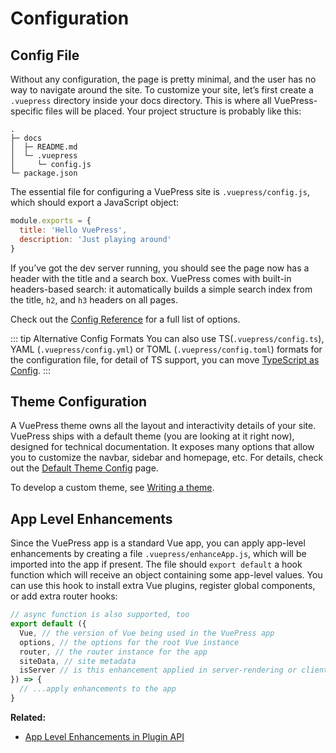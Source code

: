 # Configuration

## Config File

Without any configuration, the page is pretty minimal, and the user has no way to navigate around the site. To customize your site, let’s first create a `.vuepress` directory inside your docs directory. This is where all VuePress-specific files will be placed. Your project structure is probably like this:

```
.
├─ docs
│  ├─ README.md
│  └─ .vuepress
│     └─ config.js
└─ package.json
```

The essential file for configuring a VuePress site is `.vuepress/config.js`, which should export a JavaScript object:

``` js
module.exports = {
  title: 'Hello VuePress',
  description: 'Just playing around'
}
```

If you’ve got the dev server running, you should see the page now has a header with the title and a search box. VuePress comes with built-in headers-based search: it automatically builds a simple search index from the title, `h2`, and `h3` headers on all pages.

Check out the [Config Reference](../config/README.md) for a full list of options.

::: tip Alternative Config Formats
You can also use TS(`.vuepress/config.ts`), YAML (`.vuepress/config.yml`) or TOML (`.vuepress/config.toml`) formats for the configuration file, for detail of TS support, you can move [TypeScript as Config](./typescript-as-config.md).
:::

## Theme Configuration

A VuePress theme owns all the layout and interactivity details of your site. VuePress ships with a default theme (you are looking at it right now), designed for technical documentation. It exposes many options that allow you to customize the navbar, sidebar and homepage, etc. For details, check out the [Default Theme Config](../theme/default-theme-config.md) page.

To develop a custom theme, see [Writing a theme](../theme/writing-a-theme.md).

## App Level Enhancements

Since the VuePress app is a standard Vue app, you can apply app-level enhancements by creating a file `.vuepress/enhanceApp.js`, which will be imported into the app if present. The file should `export default` a hook function which will receive an object containing some app-level values. You can use this hook to install extra Vue plugins, register global components, or add extra router hooks:

``` js
// async function is also supported, too
export default ({
  Vue, // the version of Vue being used in the VuePress app
  options, // the options for the root Vue instance
  router, // the router instance for the app
  siteData, // site metadata
  isServer // is this enhancement applied in server-rendering or client
}) => {
  // ...apply enhancements to the app
}
```

**Related:**

- [App Level Enhancements in Plugin API](../plugin/option-api.md#enhanceappfiles)
